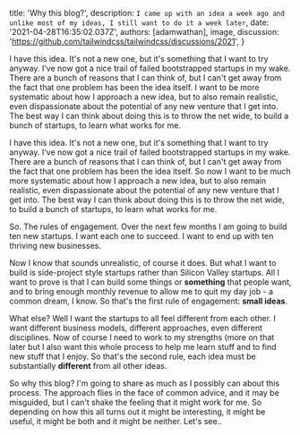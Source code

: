 
  title: 'Why this blog?',
  description: `I came up with an idea a week ago and unlike most of my ideas, I still want to do it a week later`,
  date: '2021-04-28T16:35:02.037Z',
  authors: [adamwathan],
  image,
  discussion: 'https://github.com/tailwindcss/tailwindcss/discussions/2021',
}

<!--excerpt-->
I have this idea.  It's not a new one, but it's something that I want to try anyway.  I've now got a nice trail of failed bootstrapped startups in my wake.  There are a bunch of reasons that I can think of, but I can't get away from the fact that one problem has been the idea itself. I want to be more systematic about how I approach a new idea, but to also remain realistic, even dispassionate about the potential of any new venture that I get into.  The best way I can think about doing this is to throw the net wide, to build a bunch of startups, to learn what works for me.
<!--/excerpt-->

<p className="lead">
  I have this idea.  It's not a new one, but it's something that I want to try anyway.  I've now got a nice trail of failed bootstrapped startups in my wake.  There are a bunch of reasons that I can think of, but I can't get away from the fact that one problem has been the idea itself. So now I want to be much more systematic about how I approach a new idea, but to also remain realistic, even dispassionate about the potential of any new venture that I get into.  The best way I can think about doing this is to throw the net wide, to build a bunch of startups, to learn what works for me.
</p>

So.  The rules of engagement.  Over the next few months I am going to build ten new startups.  I want each one to succeed.  I want to end up with ten thriving new businesses.  

Now I know that sounds unrealistic, of course it does.  But what I want to build is side-project style startups rather than Silicon Valley startups.  All I want to prove is that I can build some things or **something** that people want, and to bring enough monthly revenue to allow me to quit my day job - a common dream, I know.  So that's the first rule of engagement: **small ideas**.

What else?  Well I want the startups to all feel different from each other.  I want different business models, different approaches, even different disciplines.  Now of course I need to work to my strengths (more on that later but I also want this whole process to help me learn stuff and to find new stuff that I enjoy.    So that's the second rule, each idea must be substantially **different** from all other ideas.

So why this blog?  I'm going to share as much as I possibly can about this process. The approach flies in the face of common advice, and it may be misguided, but I can't shake the feeling that it might work for me. So depending on how this all turns out it might be interesting, it might be useful, it might be both and it might be neither.  Let's see..
